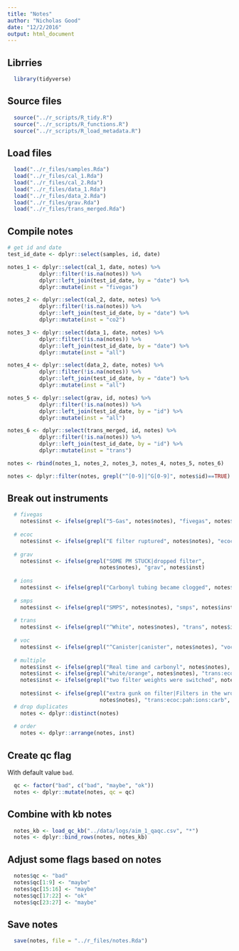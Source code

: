 ```yaml
---
title: "Notes"
author: "Nicholas Good"
date: "12/2/2016"
output: html_document
---
```


## Librries

```r
  library(tidyverse)
```

## Source files

```r
  source("../r_scripts/R_tidy.R")
  source("../r_scripts/R_functions.R")
  source("../r_scripts/R_load_metadata.R")
```

## Load files

```r
  load("../r_files/samples.Rda") 
  load("../r_files/cal_1.Rda")
  load("../r_files/cal_2.Rda")    
  load("../r_files/data_1.Rda")    
  load("../r_files/data_2.Rda")    
  load("../r_files/grav.Rda")    
  load("../r_files/trans_merged.Rda")
```

## Compile notes

```r
# get id and date
test_id_date <- dplyr::select(samples, id, date)

notes_1 <- dplyr::select(cal_1, date, notes) %>%
          dplyr::filter(!is.na(notes)) %>%
          dplyr::left_join(test_id_date, by = "date") %>%
          dplyr::mutate(inst = "fivegas")

notes_2 <- dplyr::select(cal_2, date, notes) %>%
          dplyr::filter(!is.na(notes)) %>%
          dplyr::left_join(test_id_date, by = "date") %>%
          dplyr::mutate(inst = "co2")

notes_3 <- dplyr::select(data_1, date, notes) %>%
          dplyr::filter(!is.na(notes)) %>%
          dplyr::left_join(test_id_date, by = "date") %>%
          dplyr::mutate(inst = "all")

notes_4 <- dplyr::select(data_2, date, notes) %>%
          dplyr::filter(!is.na(notes)) %>%
          dplyr::left_join(test_id_date, by = "date") %>%
          dplyr::mutate(inst = "all")

notes_5 <- dplyr::select(grav, id, notes) %>%
          dplyr::filter(!is.na(notes)) %>%
          dplyr::left_join(test_id_date, by = "id") %>%
          dplyr::mutate(inst = "all")

notes_6 <- dplyr::select(trans_merged, id, notes) %>%
          dplyr::filter(!is.na(notes)) %>%
          dplyr::left_join(test_id_date, by = "id") %>%
          dplyr::mutate(inst = "trans")

notes <- rbind(notes_1, notes_2, notes_3, notes_4, notes_5, notes_6)

notes <- dplyr::filter(notes, grepl("^[0-9]|^G[0-9]", notes$id)==TRUE)
```

## Break out instruments

```r
  # fivegas
    notes$inst <- ifelse(grepl("5-Gas", notes$notes), "fivegas", notes$inst)
  
  # ecoc
    notes$inst <- ifelse(grepl("E filter ruptured", notes$notes), "ecoc", notes$inst)
    
  # grav
    notes$inst <- ifelse(grepl("SOME PM STUCK|dropped filter",
                             notes$notes), "grav", notes$inst)
    
  # ions
    notes$inst <- ifelse(grepl("Carbonyl tubing became clogged", notes$notes), "ions", notes$inst)
    
  # smps
    notes$inst <- ifelse(grepl("SMPS", notes$notes), "smps", notes$inst)
    
  # trans
    notes$inst <- ifelse(grepl("^White", notes$notes), "trans", notes$inst)
    
  # voc
    notes$inst <- ifelse(grepl("^Canister|canister", notes$notes), "voc", notes$inst)
    
  # multiple
    notes$inst <- ifelse(grepl("Real time and carbonyl", notes$notes), "pax:smps:fivesgas:co2:ions", notes$inst)
    notes$inst <- ifelse(grepl("white/orange", notes$notes), "trans:ecoc", notes$inst)
    notes$inst <- ifelse(grepl("two filter weights were switched", notes$notes), "grav:trans:ecoc", notes$inst)
    
    notes$inst <- ifelse(grepl("extra gunk on filter|Filters in the wrong cassettes|Filter cassettes were mislabled|filter cassettes were mislabeled",
                             notes$notes), "trans:ecoc:pah:ions:carb", notes$inst)
  # drop duplicates
    notes <- dplyr::distinct(notes)
    
  # order
    notes <- dplyr::arrange(notes, inst)
```

## Create qc flag

With default value `bad`.

```r
  qc <- factor("bad", c("bad", "maybe", "ok"))
  notes <- dplyr::mutate(notes, qc = qc)
```

## Combine with kb notes

```r
  notes_kb <- load_qc_kb("../data/logs/aim_1_qaqc.csv", "*")
  notes <- dplyr::bind_rows(notes, notes_kb)
```

## Adjust some flags based on notes

```r
  notes$qc <- "bad"
  notes$qc[1:9] <- "maybe"
  notes$qc[15:16] <- "maybe"
  notes$qc[17:22] <- "ok"
  notes$qc[23:27] <- "maybe"
```

## Save notes

```r
  save(notes, file = "../r_files/notes.Rda")
```
